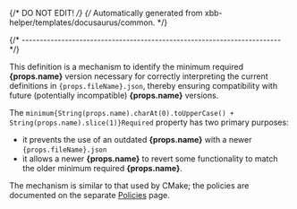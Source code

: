 {/* DO NOT EDIT! */}
{/* Automatically generated from xbb-helper/templates/docusaurus/common. */}

{/* ------------------------------------------------------------------------ */}

This definition is a mechanism to identify the minimum required
**{props.name}** version necessary for correctly interpreting the current definitions in  <code>{props.fileName}.json</code>, thereby ensuring compatibility with future (potentially incompatible) **{props.name}** versions.

The <code>minimum{String(props.name).charAt(0).toUpperCase() + String(props.name).slice(1)}Required</code> property has two primary purposes:

- it prevents the use of an outdated **{props.name}** with a newer <code>{props.fileName}.json</code>
- it allows a newer **{props.name}** to revert some functionality to match the
older minimum required **{props.name}**.

The mechanism is similar to that used by CMake; the policies are
documented on the separate [Policies](/docs/user/policies/) page.
